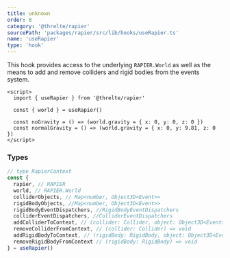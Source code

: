 ```yaml
---
title: unknown
order: 8
category: '@threlte/rapier'
sourcePath: 'packages/rapier/src/lib/hooks/useRapier.ts'
name: 'useRapier'
type: 'hook'
---
```


This hook provides access to the underlying `RAPIER.World` as well as the means to add and remove colliders and rigid bodies from the events system.

```svelte
<script>
  import { useRapier } from '@threlte/rapier'

  const { world } = useRapier()

  const noGravity = () => (world.gravity = { x: 0, y: 0, z: 0 })
  const normalGravity = () => (world.gravity = { x: 0, y: 9.81, z: 0 })
</script>
```

### Types

```ts
// type RapierContext
const {
  rapier, // RAPIER
  world, // RAPIER.World
  colliderObjects, // Map<number, Object3D<Event>>
  rigidBodyObjects, //Map<number, Object3D<Event>>
  rigidBodyEventDispatchers, //RigidBodyEventDispatchers
  colliderEventDispatchers, //ColliderEventDispatchers
  addColliderToContext, // (collider: Collider, object: Object3D<Event>, eventDispatcher: ColliderEventDispatcher) => void
  removeColliderFromContext, // (collider: Collider) => void
  addRigidBodyToContext, // (rigidBody: RigidBody, object: Object3D<Event>, eventDispatcher: RigidBodyEventDispatcher) => void
  removeRigidBodyFromContext // (rigidBody: RigidBody) => void
} = useRapier()
```
